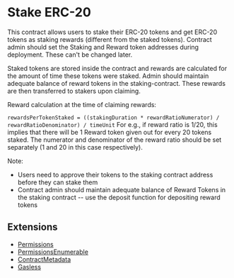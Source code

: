# Stake ERC-20

This contract allows users to stake their ERC-20 tokens and get ERC-20 tokens as staking rewards (different from the staked tokens). Contract admin should set the Staking and Reward token addresses during deployment. These can't be changed later.

Staked tokens are stored inside the contract and rewards are calculated for the amount of time these tokens were staked. Admin should maintain adequate balance of reward tokens in the staking-contract. These rewards are then transferred to stakers upon claiming.

Reward calculation at the time of claiming rewards:

`rewardsPerTokenStaked = ((stakingDuration * rewardRatioNumerator) / rewardRatioDenominator) / timeUnit`
For e.g., if reward ratio is 1/20, this implies that there will be 1 Reward token given out for every 20 tokens staked. The numerator and denominator of the reward ratio should be set separately (1 and 20 in this case respectively).

Note:

- Users need to approve their tokens to the staking contract address before they can stake them
- Contract admin should maintain adequate balance of Reward Tokens in the staking contract -- use the deposit function for depositing reward tokens

## Extensions

- [Permissions](/solidity/extensions/permissions)
- [PermissionsEnumerable](/solidity/extensions/permissionsenumerable)
- [ContractMetadata](/contracts/build/extensions/general/ContractMetadata)
- [Gasless](/contracts/build/extensions)
